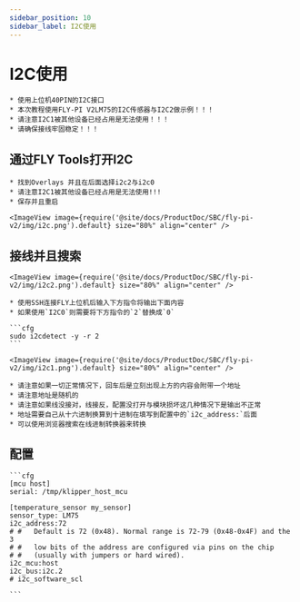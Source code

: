 ```yaml
---
sidebar_position: 10
sidebar_label: I2C使用
---
```


# I2C使用

    * 使用上位机40PIN的I2C接口
    * 本次教程使用FLY-PI V2LM75的I2C传感器与I2C2做示例！！！
    * 请注意I2C1被其他设备已经占用是无法使用！！！
    * 请确保接线牢固稳定！！！

## 通过FLY Tools打开I2C

    * 找到Overlays 并且在后面选择i2c2与i2c0
    * 请注意I2C1被其他设备已经占用是无法使用!!!
    * 保存并且重启

    <ImageView image={require('@site/docs/ProductDoc/SBC/fly-pi-v2/img/i2c.png').default} size="80%" align="center" />


## 接线并且搜索

    <ImageView image={require('@site/docs/ProductDoc/SBC/fly-pi-v2/img/i2c2.png').default} size="80%" align="center" />

    * 使用SSH连接FLY上位机后输入下方指令将输出下面内容
    * 如果使用`I2C0`则需要将下方指令的`2`替换成`0`

    ```cfg
    sudo i2cdetect -y -r 2
    ```

    <ImageView image={require('@site/docs/ProductDoc/SBC/fly-pi-v2/img/i2c1.png').default} size="80%" align="center" />

    * 请注意如果一切正常情况下，回车后是立刻出现上方的内容会附带一个地址
    * 请注意地址是随机的
    * 请注意如果线没接对，线接反，配置没打开与模块损坏这几种情况下是输出不正常
    * 地址需要自己从十六进制换算到十进制在填写到配置中的`i2c_address:`后面
    * 可以使用浏览器搜索在线进制转换器来转换

## 配置

    ```cfg
    [mcu host]
    serial: /tmp/klipper_host_mcu

    [temperature_sensor my_sensor]
    sensor_type: LM75
    i2c_address:72
    # #   Default is 72 (0x48). Normal range is 72-79 (0x48-0x4F) and the 3
    # #   low bits of the address are configured via pins on the chip
    # #   (usually with jumpers or hard wired).
    i2c_mcu:host
    i2c_bus:i2c.2
    # i2c_software_scl

    ```